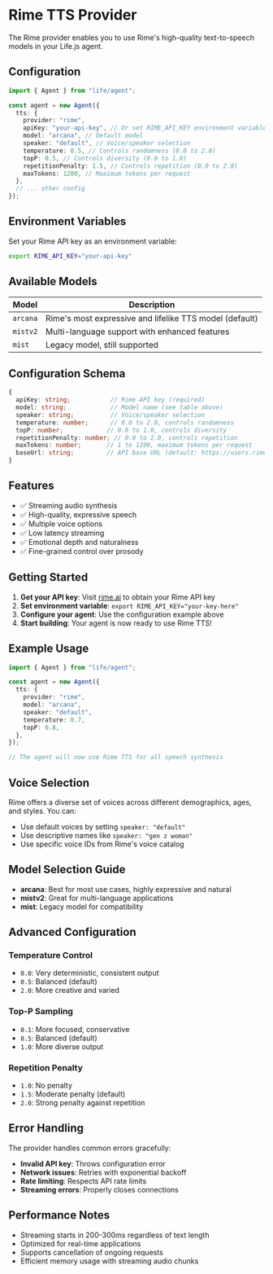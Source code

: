 # Rime TTS Provider

The Rime provider enables you to use Rime's high-quality text-to-speech models in your Life.js agent.

## Configuration

```typescript
import { Agent } from "life/agent";

const agent = new Agent({
  tts: {
    provider: "rime",
    apiKey: "your-api-key", // Or set RIME_API_KEY environment variable
    model: "arcana", // Default model
    speaker: "default", // Voice/speaker selection
    temperature: 0.5, // Controls randomness (0.0 to 2.0)
    topP: 0.5, // Controls diversity (0.0 to 1.0)
    repetitionPenalty: 1.5, // Controls repetition (0.0 to 2.0)
    maxTokens: 1200, // Maximum tokens per request
  },
  // ... other config
});
```

## Environment Variables

Set your Rime API key as an environment variable:

```bash
export RIME_API_KEY="your-api-key"
```

## Available Models

| Model | Description |
|-------|-------------|
| `arcana` | Rime's most expressive and lifelike TTS model (default) |
| `mistv2` | Multi-language support with enhanced features |
| `mist` | Legacy model, still supported |

## Configuration Schema

```typescript
{
  apiKey: string;           // Rime API key (required)
  model: string;            // Model name (see table above)
  speaker: string;          // Voice/speaker selection
  temperature: number;      // 0.0 to 2.0, controls randomness
  topP: number;            // 0.0 to 1.0, controls diversity
  repetitionPenalty: number; // 0.0 to 2.0, controls repetition
  maxTokens: number;       // 1 to 1200, maximum tokens per request
  baseUrl: string;         // API base URL (default: https://users.rime.ai/v1)
}
```

## Features

- ✅ Streaming audio synthesis
- ✅ High-quality, expressive speech
- ✅ Multiple voice options
- ✅ Low latency streaming
- ✅ Emotional depth and naturalness
- ✅ Fine-grained control over prosody

## Getting Started

1. **Get your API key**: Visit [rime.ai](https://rime.ai) to obtain your Rime API key
2. **Set environment variable**: `export RIME_API_KEY="your-key-here"`
3. **Configure your agent**: Use the configuration example above
4. **Start building**: Your agent is now ready to use Rime TTS!

## Example Usage

```typescript
import { Agent } from "life/agent";

const agent = new Agent({
  tts: {
    provider: "rime",
    model: "arcana",
    speaker: "default",
    temperature: 0.7,
    topP: 0.8,
  },
});

// The agent will now use Rime TTS for all speech synthesis
```

## Voice Selection

Rime offers a diverse set of voices across different demographics, ages, and styles. You can:

- Use default voices by setting `speaker: "default"`
- Use descriptive names like `speaker: "gen z woman"`
- Use specific voice IDs from Rime's voice catalog

## Model Selection Guide

- **arcana**: Best for most use cases, highly expressive and natural
- **mistv2**: Great for multi-language applications
- **mist**: Legacy model for compatibility

## Advanced Configuration

### Temperature Control
- `0.0`: Very deterministic, consistent output
- `0.5`: Balanced (default)
- `2.0`: More creative and varied

### Top-P Sampling
- `0.1`: More focused, conservative
- `0.5`: Balanced (default)
- `1.0`: More diverse output

### Repetition Penalty
- `1.0`: No penalty
- `1.5`: Moderate penalty (default)
- `2.0`: Strong penalty against repetition

## Error Handling

The provider handles common errors gracefully:

- **Invalid API key**: Throws configuration error
- **Network issues**: Retries with exponential backoff
- **Rate limiting**: Respects API rate limits
- **Streaming errors**: Properly closes connections

## Performance Notes

- Streaming starts in 200-300ms regardless of text length
- Optimized for real-time applications
- Supports cancellation of ongoing requests
- Efficient memory usage with streaming audio chunks